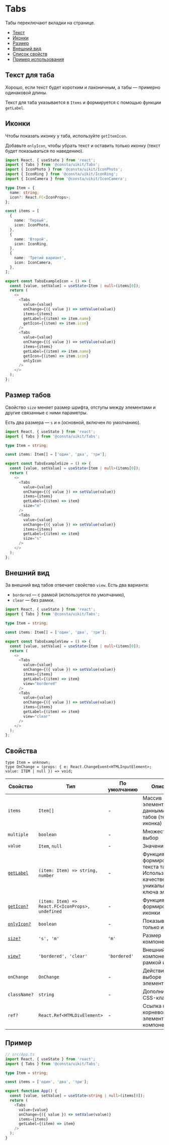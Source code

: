 
# Tabs

Табы переключают вкладки на странице.

- [Текст](#текст-для-таба)
- [Иконки](#иконки)
- [Размер](#размер-табов)
- [Внешний вид](#внешний-вид)
- [Список свойств](#свойства)
- [Пример использования](#пример)

## Текст для таба

Хорошо, если текст будет коротким и лаконичным, а табы — примерно одинаковой длины.

Текст для таба указывается в `Items` и формируется с помощью функции `getLabel`.

## Иконки

Чтобы показать иконку у таба, используйте `getItemIcon`.

Добавьте `onlyIcon`, чтобы убрать текст и оставить только иконку (текст будет показываться по наведению).

<TabsExampleIcon />

```ts
import React, { useState } from 'react';
import { Tabs } from '@consta/uikit/Tabs';
import { IconPhoto } from '@consta/uikit/IconPhoto';
import { IconRing } from '@consta/uikit/IconRing';
import { IconCamera } from '@consta/uikit/IconCamera';

type Item = {
  name: string;
  icon?: React.FC<IconProps>;
};

const items = [
  {
    name: 'Первый',
    icon: IconPhoto,
  },
  {
    name: 'Второй',
    icon: IconRing,
  },
  {
    name: 'Третий вариант',
    icon: IconCamera,
  },
];

export const TabsExampleIcon = () => {
  const [value, setValue] = useState<Item | null>(items[0]);
  return (
    <>
      <Tabs
        value={value}
        onChange={({ value }) => setValue(value)}
        items={items}
        getLabel={(item) => item.name}
        getIcon={(item) => item.icon}
      />
      <Tabs
        value={value}
        onChange={({ value }) => setValue(value)}
        items={items}
        getLabel={(item) => item.name}
        getIcon={(item) => item.icon}
        onlyIcon
      />
    </>
  );
};
```

## Размер табов

Свойство `size` меняет размер шрифта, отступы между элементами и другие связанные с ними параметры.

Есть два размера — `s` и `m` (основной, включен по умолчанию).

<TabsExampleSize />

```ts
import React, { useState } from 'react';
import { Tabs } from '@consta/uikit/Tabs';

type Item = string;

const items: Item[] = ['один', 'два', 'три'];

export const TabsExampleSize = () => {
  const [value, setValue] = useState<Item | null>(items[0]);
  return (
    <>
      <Tabs
        value={value}
        onChange={({ value }) => setValue(value)}
        items={items}
        getLabel={(item) => item}
        size="m"
      />
      <Tabs
        value={value}
        onChange={({ value }) => setValue(value)}
        items={items}
        getLabel={(item) => item}
        size="s"
      />
    </>
  );
};
```

## Внешний вид

За внешний вид табов отвечает свойство `view`. Есть два варианта:

- `bordered` — с рамкой (используется по умолчанию),
- `clear` — без рамки.

<TabsExampleView />

```ts
import React, { useState } from 'react';
import { Tabs } from '@consta/uikit/Tabs';

type Item = string;

const items: Item[] = ['один', 'два', 'три'];

export const TabsExampleView = () => {
  const [value, setValue] = useState<Item | null>(items[0]);
  return (
    <>
      <Tabs
        value={value}
        onChange={({ value }) => setValue(value)}
        items={items}
        getLabel={(item) => item}
        view="bordered"
      />
      <Tabs
        value={value}
        onChange={({ value }) => setValue(value)}
        items={items}
        getLabel={(item) => item}
        view="clear"
      />
    </>
  );
};
```

## Свойства

```
type Item = unknown;
type OnChange = (props: { e: React.ChangeEvent<HTMLInputElement>; value: ITEM | null }) => void;
```

| Свойство                      | Тип                                              | По умолчанию | Описание                                                                                 |
| ----------------------------- | ------------------------------------------------ | ------------ | ---------------------------------------------------------------------------------------- |
| `items`                       | `Item[]`                                         | -            | Массив элементов с данными для табов (текст, иконка)                                     |
| `multiple`                    | `boolean`                                        | -            | Множественный выбор                                                                      |
| `value`                       | `Item`, `null`                                   | -            | Значение                                                                                 |
| [`getLabel`](#текст-для-таба) | `(item: Item) => string, number`                 | -            | Функция для формирования текста таба. Используется в качестве уникального ключа элемента |
| [`getIcon?`](#иконки)         | `(item: Item) => React.FC<IconProps>, undefined` | -            | Функция для формирования иконки                                                          |
| [`onlyIcon?`](#иконки)        | `boolean`                                        | -            | Показывать только иконку                                                                 |
| [`size?`](#размер-табов)      | `'s', 'm'`                                       | `'m'`        | Размер компонента                                                                        |
| [`view?`](#внешний-вид)       | `'bordered', 'clear'`                            | `'bordered'` | Внешний вид компонента (с рамкой или без)                                                |
| `onChange`                    | `OnChange`                                       | -            | Действие при выборе элемента                                                             |
| `className?`                  | `string`                                         | -            | Дополнительный CSS-класс                                                                 |
| `ref?`                        | `React.Ref<HTMLDivElement>`                      | -            | Ссылка на корневой DOM-элемент этого компонента                                          |

<!-- props:end -->

## Пример

```ts
// src/App.ts
import React, { useState } from 'react';
import { Tabs } from '@consta/uikit/Tabs';

type Item = string;

const items = ['один', 'два', 'три'];

export function App() {
  const [value, setValue] = useState<string | null>(items[0]);
  return (
    <Tabs
      value={value}
      onChange={({ value }) => setValue(value)}
      items={items}
      getLabel={(item) => item}
    />
  );
}
```
